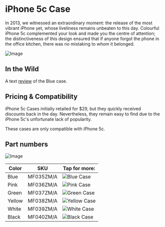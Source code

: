 
# iPhone 5c Case

In 2013, we witnessed an extraordinary moment: the release of the most vibrant iPhone yet, whose liveliness remains unbeaten to this day. Colourful iPhone 5c complemented your look and made you the centre of attention; the distinctiveness of this design ensured that if anyone forgot the phone in the office kitchen, there was no mistaking to _whom_ it belonged.

![Image](/assets/2013_5c.png)

## In the Wild

A text [review](https://www.imore.com/iphone-5c-case-review) of the Blue case.

## Pricing & Compatibility

iPhone 5c Cases initially retailed for $29, but they quickly received discounts back in the day. Nevertheless, they remain easy to find due to the iPhone 5c's unfortunate lack of popularity.

These cases are only compatible with iPhone 5c.

## Part numbers

![Image](/assets/2013_5c.jpg)

| Color | SKU | Tap for more: |
| --- | --- | --- |
| Blue | MF035<wbr/>ZM/A | <Link href="/ancient/iphone_5c/MF035" scroll={true}><img src="/everypreview/MF035.webp" alt="Blue Case"/></Link> |
| Pink | MF036<wbr/>ZM/A | <Link href="/ancient/iphone_5c/MF036" scroll={true}><img src="/everypreview/MF036.webp" alt="Pink Case"/></Link> |
| Green | MF037<wbr/>ZM/A | <Link href="/ancient/iphone_5c/MF037" scroll={true}><img src="/everypreview/MF037.webp" alt="Green Case"/></Link> |
| Yellow | MF038<wbr/>ZM/A | <Link href="/ancient/iphone_5c/MF038" scroll={true}><img src="/everypreview/MF038.webp" alt="Yellow Case"/></Link> |
| White | MF039<wbr/>ZM/A | <Link href="/ancient/iphone_5c/MF039" scroll={true}><img src="/everypreview/MF039.webp" alt="White Case"/></Link> |
| Black | MF040<wbr/>ZM/A | <Link href="/ancient/iphone_5c/MF040" scroll={true}><img src="/everypreview/MF040.webp" alt="Black Case"/></Link> |
